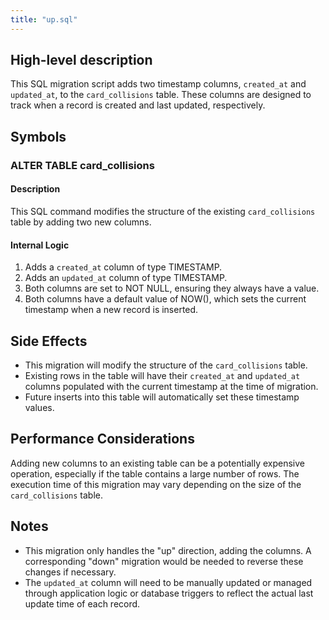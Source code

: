 ```yaml
---
title: "up.sql"
---
```


## High-level description
This SQL migration script adds two timestamp columns, `created_at` and `updated_at`, to the `card_collisions` table. These columns are designed to track when a record is created and last updated, respectively.

## Symbols

### ALTER TABLE card_collisions
#### Description
This SQL command modifies the structure of the existing `card_collisions` table by adding two new columns.

#### Internal Logic
1. Adds a `created_at` column of type TIMESTAMP.
2. Adds an `updated_at` column of type TIMESTAMP.
3. Both columns are set to NOT NULL, ensuring they always have a value.
4. Both columns have a default value of NOW(), which sets the current timestamp when a new record is inserted.

## Side Effects
- This migration will modify the structure of the `card_collisions` table.
- Existing rows in the table will have their `created_at` and `updated_at` columns populated with the current timestamp at the time of migration.
- Future inserts into this table will automatically set these timestamp values.

## Performance Considerations
Adding new columns to an existing table can be a potentially expensive operation, especially if the table contains a large number of rows. The execution time of this migration may vary depending on the size of the `card_collisions` table.

## Notes
- This migration only handles the "up" direction, adding the columns. A corresponding "down" migration would be needed to reverse these changes if necessary.
- The `updated_at` column will need to be manually updated or managed through application logic or database triggers to reflect the actual last update time of each record.